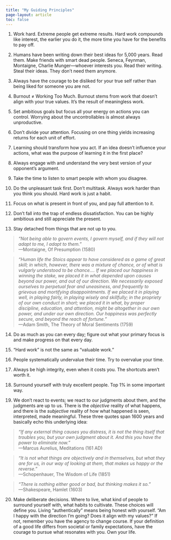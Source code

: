```yaml
---
title: "My Guiding Principles"
page-layout: article
toc: false
---
```


1. Work hard. Extreme people get extreme results. Hard work compounds like interest, the earlier you do it, the more time you have for the benefits to pay off.

2. Humans have been writing down their best ideas for 5,000 years. Read them. Make friends with smart dead people. Seneca, Feynman, Montaigne, Charlie Munger—whoever interests you. Read their writing. Steal their ideas. They don't need them anymore.

3. Always have the courage to be disliked for your true self rather than being liked for someone you are not.

4. Burnout ≠ Working Too Much. Burnout stems from work that doesn't align with your true values. It's the result of meaningless work.

5. Set ambitious goals but focus all your energy on actions you can control. Worrying about the uncontrollables is almost always unproductive.

6. Don't divide your attention. Focusing on one thing yields increasing returns for each unit of effort.

7. Learning should transform how you act. If an idea doesn't influence your actions, what was the purpose of learning it in the first place?

8. Always engage with and understand the very best version of your opponent's argument.

9. Take the time to listen to smart people with whom you disagree.

10. Do the unpleasant task first. Don't multitask. Always work harder than you think you should. Hard work is just a habit.

11. Focus on what is present in front of you, and pay full attention to it.

12. Don't fall into the trap of endless dissatisfaction. You can be highly ambitious and still appreciate the present.

13. Stay detached from things that are not up to you.

> *"Not being able to govern events, I govern myself, and if they will not adapt to me, I adapt to them."*  
> —Montaigne, Of Presumption (1580)

> *"Human life the Stoics appear to have considered as a game of great skill; in which, however, there was a mixture of chance, or of what is vulgarly understood to be chance…. If we placed our happiness in winning the stake, we placed it in what depended upon causes beyond our power, and out of our direction. We necessarily exposed ourselves to perpetual fear and uneasiness, and frequently to grievous and mortifying disappointments. If we placed it in playing well, in playing fairly, in playing wisely and skillfully; in the propriety of our own conduct in short; we placed it in what, by proper discipline, education, and attention, might be altogether in our own power, and under our own direction. Our happiness was perfectly secure, and beyond the reach of fortune."*  
> —Adam Smith, The Theory of Moral Sentiments (1759)

14. Do as much as you can every day; figure out what your primary focus is and make progress on that every day.

15. "Hard work" is not the same as "valuable work."

16. People systematically undervalue their time. Try to overvalue your time.

17. Always be high integrity, even when it costs you. The shortcuts aren't worth it.

18. Surround yourself with truly excellent people. Top 1% in some important way.

19. We don't react to events; we react to our judgments about them, and the judgments are up to us. There is the *objective* reality of what happens, and there is the *subjective* reality of how what happened is seen, interpreted, made meaningful. These three quotes span 1600 years and basically echo this underlying idea:

> *"If any external thing causes you distress, it is not the thing itself that troubles you, but your own judgment about it. And this you have the power to eliminate now."*  
> —Marcus Aurelius, Meditations (161 AD)

> *"It is not what things are objectively and in themselves, but what they are for us, in our way of looking at them, that makes us happy or the reverse."*  
> —Schopenhauer, The Wisdom of Life (1851)

> *"There is nothing either good or bad, but thinking makes it so."*  
> —Shakespeare, Hamlet (1603)

20. Make deliberate decisions. Where to live, what kind of people to surround yourself with, what habits to cultivate. These choices will define you. Living "authentically" means being honest with yourself. "Am I happy with the direction I'm going? Does it align with my values?" If not, remember you have the agency to change course. If your definition of a good life differs from societal or family expectations, have the courage to pursue what resonates with you. Own your life.